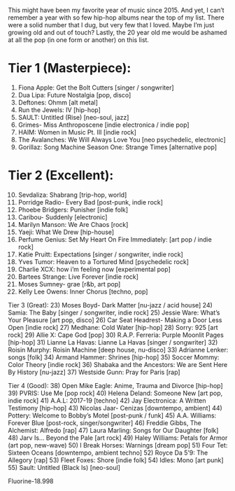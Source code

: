 This might have been my favorite year of music since 2015.  And yet, I can’t remember a year with so few hip-hop albums near the top of my list. There were a solid number that I dug, but very few that I loved. Maybe I’m just growing old and out of touch?  Lastly, the 20 year old me would be ashamed at all the pop (in one form or another) on this list.

# Tier 1 (Masterpiece):
1) Fiona Apple: Get the Bolt Cutters [singer / songwriter]
2) Dua Lipa: Future Nostalgia [pop, disco]
3) Deftones: Ohmm [alt metal]
4) Run the Jewels: IV [hip-hop]
5) SAULT: Untitled (Rise) [neo-soul, jazz]
6) Grimes- Miss Anthroposcene [indie electronica / indie pop]
7) HAIM: Women in Music Pt. III [indie rock]
8) The Avalanches: We Will Always Love You [neo psychedelic, electronic]
9) Gorillaz: Song Machine Season One: Strange Times [alternative pop]

# Tier 2 (Excellent):
10) Sevdaliza: Shabrang [trip-hop, world]
11) Porridge Radio- Every Bad [post-punk, indie rock]
12) Phoebe Bridgers: Punisher [indie folk]
13) Caribou- Suddenly [electronic]
14) Marilyn Manson: We Are Chaos [rock]
15) Yaeji: What We Drew [hip-house]
16) Perfume Genius: Set My Heart On Fire Immediately: [art pop / indie rock]
17) Katie Pruitt: Expectations [singer / songwriter, indie rock]
18) Yves Tumor: Heaven to a Tortured Mind [psychedelic rock]
19) Charlie XCX: how i’m feeling now [experimental pop]
20) Bartees Strange: Live Forever [indie rock]
21) Moses Sumney- grae [r&b, art pop]
22) Kelly Lee Owens: Inner Chorus [techno, pop]

Tier 3 (Great):
23) Moses Boyd- Dark Matter [nu-jazz / acid house]
24) Samia: The Baby [singer / songwriter, indie rock]
25) Jessie Ware: What’s Your Pleasure [art pop, disco]
26) Car Seat Headrest- Making a Door Less Open [indie rock]
27) Medhane: Cold Water [hip-hop]
28) Sorry: 925 [art rock]
29) Allie X: Cape God [pop]
30) R.A.P. Ferreria: Purple Moonlit Pages [hip-hop]
31) Lianne La Havas: Lianne La Havas [singer / songwriter]
32) Roisin Murphy: Roisin Machine [deep house, nu-disco]
33) Adrianne Lenker: songs [folk]
34) Armand Hammer: Shrines [hip-hop]
35) Soccer Mommy: Color Theory [indie rock]
36) Shabaka and the Ancestors: We are Sent Here By History [nu-jazz]
37) Westside Gunn: Pray for Paris [rap]

Tier 4 (Good):
38) Open Mike Eagle: Anime, Trauma and Divorce [hip-hop]
39) PVRIS: Use Me [pop rock]
40) Helena Deland: Someone New [art pop, indie rock]
41) A.A.L: 2017-19 [techno]
42) Jay Electronica: A Written Testimony [hip-hop]
43) Nicolas Jaar- Cenizas [downtempo, ambient]
44) Pottery: Welcome to Bobby’s Motel [post-punk / funk]
45) A.A. Williams: Forever Blue [post-rock, singer/songwriter]
46) Freddie Gibbs, The Alchemist: Alfredo [rap]
47) Laura Marling: Songs for Our Daughter [folk]
48) Jarv Is… Beyond the Pale [art rock]
49) Haley Williams: Petals for Armor (art pop, new-wave)
50) I Break Horses: Warnings [dream pop]
51) Four Tet: Sixteen Oceans [downtempo, ambient techno]
52) Royce Da 5’9: The Allegory [rap]
53) Fleet Foxes: Shore [indie folk]
54) Idles: Mono [art punk]
55) Sault: Untitled (Black Is) [neo-soul]

Fluorine-18.998
